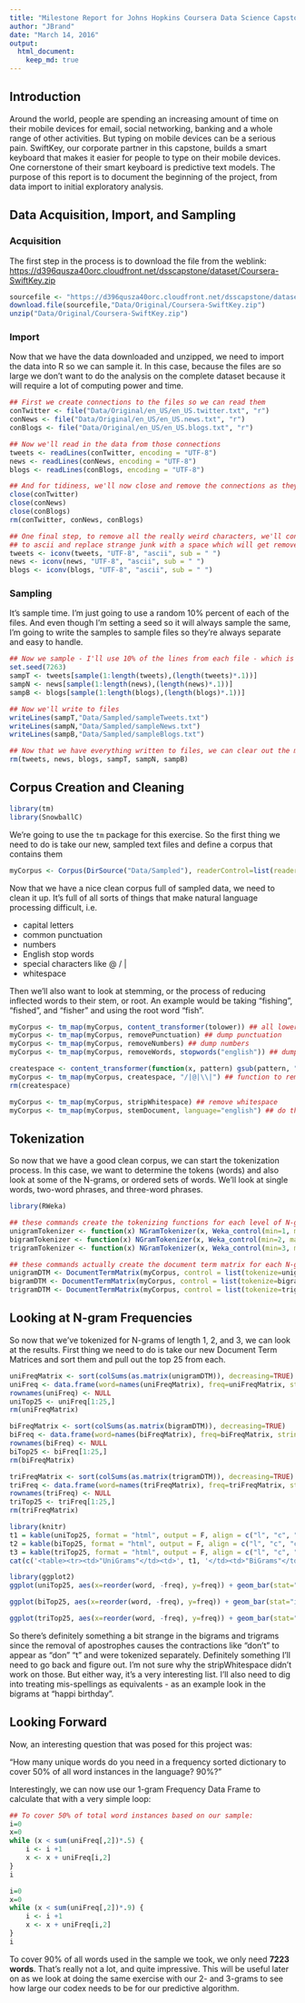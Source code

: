 ```yaml
---
title: "Milestone Report for Johns Hopkins Coursera Data Science Capstone"
author: "JBrand"
date: "March 14, 2016"
output: 
  html_document:
    keep_md: true
---
```


## Introduction
Around the world, people are spending an increasing amount of time on their mobile devices for email, social networking, banking and a whole range of other activities. But typing on mobile devices can be a serious pain. SwiftKey, our corporate partner in this capstone, builds a smart keyboard that makes it easier for people to type on their mobile devices. One cornerstone of their smart keyboard is predictive text models.  The purpose of this report is to document the beginning of the project, from data import to initial exploratory analysis.

## Data Acquisition, Import, and Sampling

### Acquisition
The first step in the process is to download the file from the weblink:   [https://d396qusza40orc.cloudfront.net/dsscapstone/dataset/Coursera-SwiftKey.zip](https://d396qusza40orc.cloudfront.net/dsscapstone/dataset/Coursera-SwiftKey.zip)
```r
sourcefile <- "https://d396qusza40orc.cloudfront.net/dsscapstone/dataset/Coursera-SwiftKey.zip"
download.file(sourcefile,"Data/Original/Coursera-SwiftKey.zip")
unzip("Data/Original/Coursera-SwiftKey.zip")
```

### Import
Now that we have the data downloaded and unzipped, we need to import the data into R so we can sample it. In this case, because the files are so large we don't want to do the analysis on the complete dataset because it will require a lot of computing power and time.

```r
## First we create connections to the files so we can read them
conTwitter <- file("Data/Original/en_US/en_US.twitter.txt", "r")
conNews <- file("Data/Original/en_US/en_US.news.txt", "r")
conBlogs <- file("Data/Original/en_US/en_US.blogs.txt", "r")

## Now we'll read in the data from those connections
tweets <- readLines(conTwitter, encoding = "UTF-8")
news <- readLines(conNews, encoding = "UTF-8")
blogs <- readLines(conBlogs, encoding = "UTF-8")

## And for tidiness, we'll now close and remove the connections as they're no longer needed
close(conTwitter)
close(conNews)
close(conBlogs)
rm(conTwitter, conNews, conBlogs)

## One final step, to remove all the really weird characters, we'll convert back 
## to ascii and replace strange junk with a space which will get removed later
tweets <- iconv(tweets, "UTF-8", "ascii", sub = " ")
news <- iconv(news, "UTF-8", "ascii", sub = " ")
blogs <- iconv(blogs, "UTF-8", "ascii", sub = " ")
```

### Sampling
It's sample time.  I'm just going to use a random 10% percent of each of the files. And even though I'm setting a seed so it will always sample the same, I'm going to write the samples to sample files so they're always separate and easy to handle.
```r
## Now we sample - I'll use 10% of the lines from each file - which is still conservative.
set.seed(7263)
sampT <- tweets[sample(1:length(tweets),(length(tweets)*.1))]
sampN <- news[sample(1:length(news),(length(news)*.1))]
sampB <- blogs[sample(1:length(blogs),(length(blogs)*.1))]

## Now we'll write to files
writeLines(sampT,"Data/Sampled/sampleTweets.txt")
writeLines(sampN,"Data/Sampled/sampleNews.txt")
writeLines(sampB,"Data/Sampled/sampleBlogs.txt")

## Now that we have everything written to files, we can clear out the memory and make some space.
rm(tweets, news, blogs, sampT, sampN, sampB)
```

## Corpus Creation and Cleaning
```r
library(tm)
library(SnowballC)
```
We're going to use the `tm` package for this exercise. So the first thing we need to do is take our new, sampled text files and define a corpus that contains them
```r
myCorpus <- Corpus(DirSource("Data/Sampled"), readerControl=list(reader=readPlain,language="en"))
```
Now that we have a nice clean corpus full of sampled data, we need to clean it up.  It's full of all sorts of things that make natural language processing difficult, i.e.

* capital letters  
* common punctuation  
* numbers  
* English stop words  
* special characters like @ / |  
* whitespace 

Then we'll also want to look at stemming, or the process of reducing inflected words to their stem, or root. An example would be taking "fishing", "fished", and "fisher" and using the root word "fish".

```r
myCorpus <- tm_map(myCorpus, content_transformer(tolower)) ## all lowercase
myCorpus <- tm_map(myCorpus, removePunctuation) ## dump punctuation
myCorpus <- tm_map(myCorpus, removeNumbers) ## dump numbers
myCorpus <- tm_map(myCorpus, removeWords, stopwords("english")) ## dump stopwords

createspace <- content_transformer(function(x, pattern) gsub(pattern, " ", x))
myCorpus <- tm_map(myCorpus, createspace, "/|@|\\|") ## function to remove funky characters
rm(createspace)

myCorpus <- tm_map(myCorpus, stripWhitespace) ## remove whitespace
myCorpus <- tm_map(myCorpus, stemDocument, language="english") ## do the stemming
```

## Tokenization
So now that we have a good clean corpus, we can start the tokenization process.  In this case, we want to determine the tokens (words) and also look at some of the N-grams, or ordered sets of words.  We'll look at single words, two-word phrases, and three-word phrases.

```r
library(RWeka)

## these commands create the tokenizing functions for each level of N-gram
unigramTokenizer <- function(x) NGramTokenizer(x, Weka_control(min=1, max=1))
bigramTokenizer <- function(x) NGramTokenizer(x, Weka_control(min=2, max=2))
trigramTokenizer <- function(x) NGramTokenizer(x, Weka_control(min=3, max=3))

## these commands actually create the document term matrix for each N-gram
unigramDTM <- DocumentTermMatrix(myCorpus, control = list(tokenize=unigramTokenizer))
bigramDTM <- DocumentTermMatrix(myCorpus, control = list(tokenize=bigramTokenizer))
trigramDTM <- DocumentTermMatrix(myCorpus, control = list(tokenize=trigramTokenizer))
```

## Looking at N-gram Frequencies
So now that we've tokenized for N-grams of length 1, 2, and 3, we can look at the results. First thing we need to do is take our new Document Term Matrices and sort them and pull out the top 25 from each.

```r
uniFreqMatrix <- sort(colSums(as.matrix(unigramDTM)), decreasing=TRUE)
uniFreq <- data.frame(word=names(uniFreqMatrix), freq=uniFreqMatrix, stringsAsFactors = FALSE)
rownames(uniFreq) <- NULL
uniTop25 <- uniFreq[1:25,]
rm(uniFreqMatrix)

biFreqMatrix <- sort(colSums(as.matrix(bigramDTM)), decreasing=TRUE)
biFreq <- data.frame(word=names(biFreqMatrix), freq=biFreqMatrix, stringsAsFactors = FALSE)
rownames(biFreq) <- NULL
biTop25 <- biFreq[1:25,]
rm(biFreqMatrix)

triFreqMatrix <- sort(colSums(as.matrix(trigramDTM)), decreasing=TRUE)
triFreq <- data.frame(word=names(triFreqMatrix), freq=triFreqMatrix, stringsAsFactors = FALSE)
rownames(triFreq) <- NULL
triTop25 <- triFreq[1:25,]
rm(triFreqMatrix)
```
```r
library(knitr)
t1 = kable(uniTop25, format = "html", output = F, align = c("l", "c", "c", "c"), escape=F, table.attr="class='table table-striped table-hover'")
t2 = kable(biTop25, format = "html", output = F, align = c("l", "c", "c", "c"), escape=F, table.attr="class='table table-striped table-hover'")
t3 = kable(triTop25, format = "html", output = F, align = c("l", "c", "c", "c"), escape=F, table.attr="class='table table-striped table-hover'")
cat(c('<table><tr><td>"UniGrams"</td><td>', t1, '</td><td>"BiGrams"</td><td>', t2, '</td><td>"TriGrams"</td><td>', t3, '</td><tr></table>'), sep = '')
```
```r
library(ggplot2)
ggplot(uniTop25, aes(x=reorder(word, -freq), y=freq)) + geom_bar(stat="identity") + ggtitle("Top 25 Unigrams") + xlab("Unigrams") + ylab("Frequency") + theme(axis.text.x=element_text(angle=45, hjust=1))

ggplot(biTop25, aes(x=reorder(word, -freq), y=freq)) + geom_bar(stat="identity") + ggtitle("Top 25 Bigrams") + xlab("Bigrams") + ylab("Frequency") + theme(axis.text.x=element_text(angle=45, hjust=1))

ggplot(triTop25, aes(x=reorder(word, -freq), y=freq)) + geom_bar(stat="identity") + ggtitle("Top 25 Trigrams") + xlab("Trigrams") + ylab("Frequency") + theme(axis.text.x=element_text(angle=45, hjust=1))
```

So there's definitely something a bit strange in the bigrams and trigrams since the removal of apostrophes causes the contractions like "don't" to appear as "don" "t" and were tokenized separately. Definitely something I'll need to go back and figure out.  I'm not sure why the stripWhitespace didn't work on those.  But either way, it's a very interesting list.  I'll also need to dig into treating mis-spellings as equivalents - as an example look in the bigrams at "happi birthday".

## Looking Forward
Now, an interesting question that was posed for this project was:  

"How many unique words do you need in a frequency sorted dictionary to cover 50% of all word instances in the language? 90%?"  

Interestingly, we can now use our 1-gram Frequency Data Frame to calculate that with a very simple loop:

```r
## To cover 50% of total word instances based on our sample:
i=0
x=0
while (x < sum(uniFreq[,2])*.5) {
    i <- i +1
    x <- x + uniFreq[i,2]
}
i
```
```r
i=0
x=0
while (x < sum(uniFreq[,2])*.9) {
    i <- i +1
    x <- x + uniFreq[i,2]
}
i
```
To cover 90% of all words used in the sample we took, we only need __7223 words__.  That's really not a lot, and quite impressive.  This will be useful later on as we look at doing the same exercise with our 2- and 3-grams to see how large our codex needs to be for our predictive algorithm.
